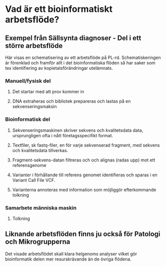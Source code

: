 # Vad är ett bioinformatiskt arbetsflöde?

## Exempel från Sällsynta diagnoser - Del i ett större arbetsflöde

Här visas en schematisering av ett arbetsflöde på PL-rd. Schematiskeringen är förenklad och framför allt i det bioinformatiska flöden så har saker som tex identifiering av kopietalsförändringar utelämnats.

### Manuell/fysisk del

1.  Det startar med att prov kommer in

2.  DNA extraheras och bibliotek prepareras och lastas på en sekvenseringsmaksin

### Bioinformatisk del

1.  Sekvenseringsmaskinen skriver sekvens och kvalitetsdata data, ursprungligen ofta i nått företagsspecifikt format.

2.  Textfiler, sk fastq-filer, en för varje sekvenserad fragment, med sekvens och kvalitetsdata tillverkas.

3.  Fragment-sekvens-datan filtreras och och alignas (radas upp) mot ett referensgenome

4.  Varianter i förhållande till referens genomet identifieras och sparas i en Variant Call File VCF.

5.  Varianterna annoteras med information som möjliggör efterkommande tolkning

### Samarbete människa maskin

1.  Tolkning

## Liknande arbetsflöden finns ju också för Patologi och Mikrogrupperna

Det visade arbetsflödet skall klara helgenoms analyser vilket gör bioinformatik delen mer resurskrävande än de övriga flödena.

## 
